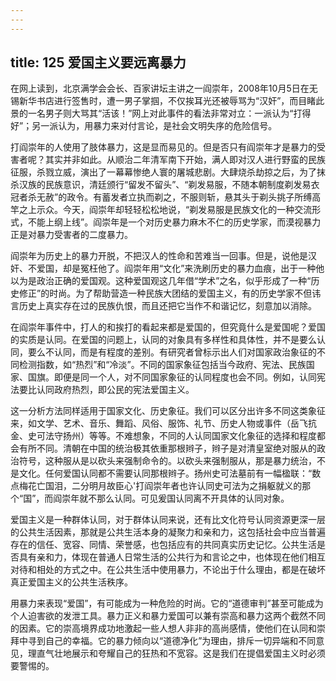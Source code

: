```yaml
---
---
---
```

title: 125 爱国主义要远离暴力
---




在网上读到，北京满学会会长、百家讲坛主讲之一阎崇年，2008年10月5日在无锡新华书店进行签售时，遭一男子掌掴，不仅挨耳光还被辱骂为“汉奸”，而目睹此景的一名男子则大骂其“活该！”网上对此事件的看法非常对立：一派认为“打得好”；另一派认为，用暴力来对付言论，是社会文明失序的危险信号。

打阎崇年的人使用了肢体暴力，这是显而易见的。但是否只有阎崇年才是暴力的受害者呢？其实并非如此。从顺治二年清军南下开始，满人即对汉人进行野蛮的民族征服，杀戮立威，演出了一幕幕惨绝人寰的屠城悲剧。大肆烧杀劫掠之后，为了抹杀汉族的民族意识，清廷颁行“留发不留头”、“剃发易服，不随本朝制度剃发易衣冠者杀无赦”的政令。有蓄发者立执而剃之，不服则斩，悬其头于剃头挑子所缚高竿之上示众。今天，阎崇年却轻轻松松地说，“剃发易服是民族文化的一种交流形式，不能上纲上线”。阎崇年是一个对历史暴力麻木不仁的历史学家，而漠视暴力正是对暴力受害者的二度暴力。

阎崇年为历史上的暴力开脱，不把汉人的性命和苦难当一回事。但是，说他是汉奸、不爱国，却是冤枉他了。阎崇年用“文化”来洗刷历史的暴力血痕，出于一种他以为是政治正确的爱国观。这种爱国观这几年借“学术”之名，似乎形成了一种“历史修正”的时尚。为了帮助营造一种民族大团结的爱国主义，有的历史学家不但讳言历史上真实存在过的民族仇恨，而且还把它当作不和谐记忆，刻意加以消除。

在阎崇年事件中，打人的和挨打的看起来都是爱国的，但究竟什么是爱国呢？爱国的实质是认同。在爱国的问题上，认同的对象具有多样性和具体性，并不是要么认同，要么不认同，而是有程度的差别。有研究者曾标示出人们对国家政治象征的不同检测指数，如“热烈”和“冷淡”。不同的国家象征包括当今政府、宪法、民族国家、国旗。即便是同一个人，对不同国家象征的认同程度也会不同。例如，认同宪法要比认同政府热烈，即公民的宪法爱国主义。

这一分析方法同样适用于国家文化、历史象征。我们可以区分出许多不同这类象征来，如文学、艺术、音乐、舞蹈、风俗、服饰、礼节、历史人物或事件（岳飞抗金、史可法守扬州）等等。不难想象，不同的人认同国家文化象征的选择和程度都会有所不同。清朝在中国的统治极其依重那根辫子，辫子是对清皇室绝对服从的政治符号，这种服从是以砍头来强制命令的。以砍头来强制服从，那是暴力统治，不是文化。任何爱国认同都不需要认同那根辫子。扬州史可法墓前有一幅楹联：“数点梅花亡国泪，二分明月故臣心'打阎崇年者也许认同史可法为之捐躯就义的那个“国”，而阎崇年就不那么认同。可见爰国认同离不开具体的认同对象。

爱国主义是一种群体认同，对于群体认同来说，还有比文化符号认同资源更深一层的公共生活因素，那就是公共生活本身的凝聚力和亲和力，这包括社会中应当普遍存在的信任、宽容、同情、荣誉感，也包括应有的共同真实历史记忆。公共生活是否具有亲和力，体现在普通人日常生活的公共行为和言论之中，也体现在他们相互对待和相处的方式之中。在公共生活中使用暴力，不论出于什么理由，都是在破坏真正爱国主义的公共生活秩序。

用暴力来表现“爱国”，有可能成为一种危险的时尚。它的“道德审判”甚至可能成为个人迫害欲的发泄工具。暴力正义和暴力爱国可以兼有崇高和暴力这两个截然不同的因素。它的崇高境界成功地激起一些人想人非非的高尚感情，使他们在认同和崇拜中寻到自己的幸福。它的暴力倾向以“道德净化”为理由，排斥一切异端和不同意见，理直气壮地展示和夸耀自己的狂热和不宽容。这是我们在提倡爱国主义时必须要警惕的。